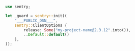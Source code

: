 ```rust
use sentry;

let _guard = sentry::init((
    "___PUBLIC_DSN___",
    sentry::ClientOptions {
        release: Some("my-project-name@2.3.12".into()),
        ..Default::default()
    },
));
```
